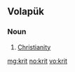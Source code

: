 {{also|krít}}
==Volapük==

===Noun===
{{head|vo|noun}}

# [[Christianity]]

[[mg:krit]]
[[no:krit]]
[[vo:krit]]